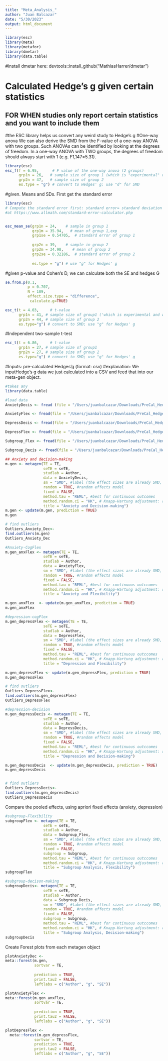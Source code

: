 ```yaml
---
title: "Meta_Analysis_"
author: "Juan Balcazar"
date: "5/30/2023"
output: html_document
---
```


```r
library(esc)
library(meta)
library(metafor)
library(dmetar)
library(data.table)

```
#install dmetar here: devtools::install_github("MathiasHarrer/dmetar")

# Calculated Hedge's g given certain statistics
## FOR WHEN studies only report certain statistics and you want to include them
#the ESC library helps us convert any weird study to Hedge's g
#One-way anova
We can also derive the SMD from the F-value of a one-way ANOVA with two groups. Such ANOVAs can be identified by looking at the degrees of freedom. In a one-way ANOVA with TWO groups, the degrees of freedom should always start with 1 (e.g. F1,147=5.31).

```r
library(esc)
esc_f(f = 6.95,      # F value of the one-way anova (2 groups)
      grp1n = 26,   # sample size of group 1 (which is "experimental" does not matter in this calculation) 
      grp2n = 47,   # sample size of group 2
      es.type = "g") # convert to Hedges' g; use "d" for SMD

```

#given. Means and SDs. First get the standard error
```r
library(esc)
# Compute the standard error first: standard error= standard deviation divided by the sqrt of sample size 
#at https://www.allmath.com/standard-error-calculator.php


esc_mean_se(grp1n = 24,    # sample in group 1
            grp1m = 35.94,   # mean of group 1,exp
            grp1se = 0.54705,  # standard error of group 1
            
            grp2n = 39,    # sample in group 2
            grp2m = 34.98,    # mean of group 2
            grp2se = 0.32186,  # standard error of group 2
          
            es.type = "g") # use "g" for Hedges' g
```

#given p-value and Cohen's D, we can calculate both the SE and hedges G
```r
se.from.p(0.1,
          p = 0.707,
          N = 189,
          effect.size.type = "difference",
           calculate.g=TRUE)
```


```r
esc_t(t = 4.03,     # t-value 
      grp1n = 41, # sample size of group1 ('which is experimental and which is control won't matter)
      grp2n = 44, # sample size of group 2
      es.type="g") # convert to SMD; use "g" for Hedges' g
```

#Independent two-sample t-test
```r
esc_t(t = 6.86,     # t-value 
      grp1n = 27, # sample size of group1
      grp2n = 27, # sample size of group 2
      es.type="g") # convert to SMD; use "g" for Hedges' g

```

#Inputs: pre-calculated Hedges'g (format: csv)
#explanation: We inputHedge's g data we just calculated into a CSV and feed that 
into our meta-gen object. 
```r
#takes any 
library(data.table)

#load data
AnxietyDecis <- fread (file = "/Users/juanbalcazar/Downloads/PreCal_HedgesG_Meta - Anxiety and Decison-making(2).csv")

AnxietyFlex <- fread(file = "/Users/juanbalcazar/Downloads/PreCal_HedgesG_Meta - Anxiety and Cognitive Flexiblity(1).csv")

DepressDecis <- fread(file = "/Users/juanbalcazar/Downloads/PreCal_HedgesG_Meta - Depression and Decision-making.csv")

DepressFlex <- fread(file = "/Users/juanbalcazar/Downloads/PreCal_HedgesG_Meta - Depression and Cognitive Flexibility.csv")

Subgroup_Flex <- fread(file = "/Users/juanbalcazar/Downloads/PreCal_HedgesG_Meta - Subgroup- Flexibility.csv")

Subgroup_Decis <- fread(file = "/Users/juanbalcazar/Downloads/PreCal_HedgesG_Meta - Subgroup- Decision-making.csv")
```


```r
## Anxiety and decision-making
m.gen <- metagen(TE = TE,
                 seTE = seTE,
                 studlab = Author,
                 data = AnxietyDecis,
                 sm = "SMD", #label (the effect sizes are already SMD, but we can give it a a label)
                 random = TRUE, #random effects model
                 fixed = FALSE,
                 method.tau = "REML", #best for continuous outcomes
                 method.random.ci = "HK", # Knapp-Hartung adjustment: reduce the risk of a false positive result.
                 title = "Anxiety and Decision-making")
m.gen <- update(m.gen, prediction = TRUE)
m.gen

# find outliers
Outliers_Anxiety_Dec<-
find.outliers(m.gen)
Outliers_Anxiety_Dec
```


```r
#Anxiety-CogFlex
m.gen_anxFlex <- metagen(TE = TE,
                 seTE = seTE,
                 studlab = Author,
                 data = AnxietyFlex,
                 sm = "SMD", #label (the effect sizes are already SMD, but we can give it a a label)
                 random = TRUE, #random effects model
                 fixed = FALSE,
                 method.tau = "REML", #best for continuous outccomes
                 method.random.ci = "HK", # Knapp-Hartung adjustment: reduce the risk of a false positive result.
                 title = "Anxiety and Flexibility")

m.gen_anxFlex  <- update(m.gen_anxFlex, prediction = TRUE)
m.gen_anxFlex
```


```r
#depression-cogFlex
m.gen_depressFlex <- metagen(TE = TE,
                 seTE = seTE,
                 studlab = Author,
                 data = DepressFlex,
                 sm = "SMD", #label (the effect sizes are already SMD, but we can give it a a label)
                 random = TRUE, #random effects model
                 fixed = FALSE,
                 method.tau = "REML", #best for continuous outccomes
                 method.random.ci = "HK", # Knapp-Hartung adjustment: reduce the risk of a false positive result.
                 title = "Depression and Flexibility")

m.gen_depressFlex <- update(m.gen_depressFlex, prediction = TRUE)
m.gen_depressFlex

# find outliers
Outliers_DepressFlex<-
find.outliers(m.gen_depressFlex)
Outliers_DepressFlex
```


```r
#depression-decision
m.gen_depressDecis <- metagen(TE = TE,
                 seTE = seTE,
                 studlab = Author,
                 data = DepressDecis,
                 sm = "SMD", #label (the effect sizes are already SMD, but we can give it a a label)
                 random = TRUE, #random effects model
                 fixed = FALSE,
                 method.tau = "REML", #best for continuous outccomes
                 method.random.ci = "HK", # Knapp-Hartung adjustment: reduce the risk of a false positive result.
                 title = "Depression and Decision-making")

m.gen_depressDecis  <- update(m.gen_depressDecis, prediction = TRUE)
m.gen_depressDecis


# find outliers
Outliers_DepressDecis<-
find.outliers(m.gen_depressDecis)
Outliers_DepressDecis
```

Compare the pooled effects, using apriori fixed effects (anxiety, depression)

```r
#subgroup-Flexibility
subgroupFlex <- metagen(TE = TE,
                 seTE = seTE,
                 studlab = Author,
                 data = Subgroup_Flex,
                 sm = "SMD", #label (the effect sizes are already SMD, but we can give it a a label)
                 random = TRUE, #random effects model
                 fixed = FALSE,
                 subgroup = Subgroup,
                 method.tau = "REML", #best for continuous outccomes
                 method.random.ci = "HK", # Knapp-Hartung adjustment: reduce the risk of a false positive result.
                 title = "Subgroup Analysis, Flexibility")
subgroupFlex

#subgroup-decison-making
subgroupDecis<- metagen(TE = TE,
                 seTE = seTE,
                 studlab = Author,
                 data = Subgroup_Decis,
                 sm = "SMD", #label (the effect sizes are already SMD, but we can give it a a label)
                 random = TRUE, #random effects model
                 fixed = FALSE,
                 subgroup = Subgroup,
                 method.tau = "REML", #best for continuous outccomes
                 method.random.ci = "HK", # Knapp-Hartung adjustment: reduce the risk of a false positive result.
                 title = "Subgroup Analysis, Decision-making")
subgroupDecis
```


Create Forest plots from each metagen object
```r
plotAnxietyDec <-
meta::forest(m.gen, 
             sortvar = TE,
             
             prediction = TRUE, 
             print.tau2 = FALSE,
             leftlabs = c("Author", "g", "SE"))

plotAnxietyFlex <-
meta::forest(m.gen_anxFlex, 
             sortvar = TE,
             
             prediction = TRUE, 
             print.tau2 = FALSE,
             leftlabs = c("Author", "g", "SE"))

plotDepresFlex <-
  meta::forest(m.gen_depressFlex, 
             sortvar = TE,
             prediction = TRUE, 
             print.tau2 = FALSE,
             leftlabs = c("Author", "g", "SE"))


```


